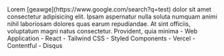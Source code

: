 <PortfolioItemWrapper>
  <Explanation>
    <Title>Musica</Title>
    <Description>
      Lorem [geawge](https://www.google.com/search?q=test) dolor sit amet consectetur adipisicing elit. Ipsam aspernatur nulla soluta numquam animi nihil laboriosam dolores quas earum repudiandae. At sint officiis, voluptatum magni natus consectetur. Provident, quia minima
    </Description>
    <Categories>
      - Web Application 
    </Categories>
    <Technologies>
      - React 
      - Tailwind CSS 
      - Styled Components 
      - Vercel
    </Technologies>
    <APIs>
      - Contentful 
      - Disqus 
    </APIs>
    <Links
      repo="https://github.com/dominggo1999/music-player"
      live="http://musica-landing-page.vercel.app/"
    />
  </Explanation>
  <Thumbnail
    src="musica"
    alt="Musica"
  />
</PortfolioItemWrapper>